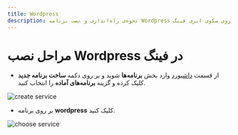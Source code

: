 ```yaml
---
title: Wordpress
description: نحوه‌ی راه‌اندازی و نصب برنامه Wordpress بر روی سکوی ابری فینگ.
---
```



<Platform>
  <PlatformHead title="دیتابیس Wordpress" src="https://raw.githubusercontent.com/devicons/devicon/master/icons/wordpress/wordpress-original.svg" />
</Platform>

# مراحل نصب Wordpress در فینگ

- از قسمت [داشبورد](https://dashboard.fing.ir) وارد بخش **برنامه‌ها** شوید و بر روی دکمه **ساخت برنامه جدید** کلیک کرده و گزینه **برنامه‌‌های آماده** را انتخاب کنید.

![create service](/images/service-create.jpg)

- بر روی برنامه **wordpress** کلیک کنید.

![choose service](/images/service-choose-wordpress.jpg)
